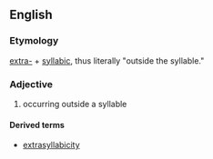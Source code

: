 ==English==

===Etymology===

[[extra-]] + [[syllabic]], thus literally "outside the syllable."

===Adjective===
{{en-adj|-}}

# {{context|phonology|of a consonant}} occurring outside a syllable

====Derived terms====
* [[extrasyllabicity]]